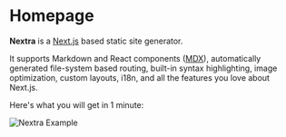 
# Homepage


**Nextra** is a [Next.js](https://nextjs.org) based static site generator.

<Homepage/>

It supports Markdown and React components ([MDX](/features/mdx)), automatically
generated
file-system based routing, built-in syntax highlighting, image optimization,
custom layouts, i18n, and all the features you love about Next.js.

Here's what you will get in 1 minute:

<Bleed>![Nextra Example](/images/attention-attention/cheng2016-fig1.png)</Bleed>
